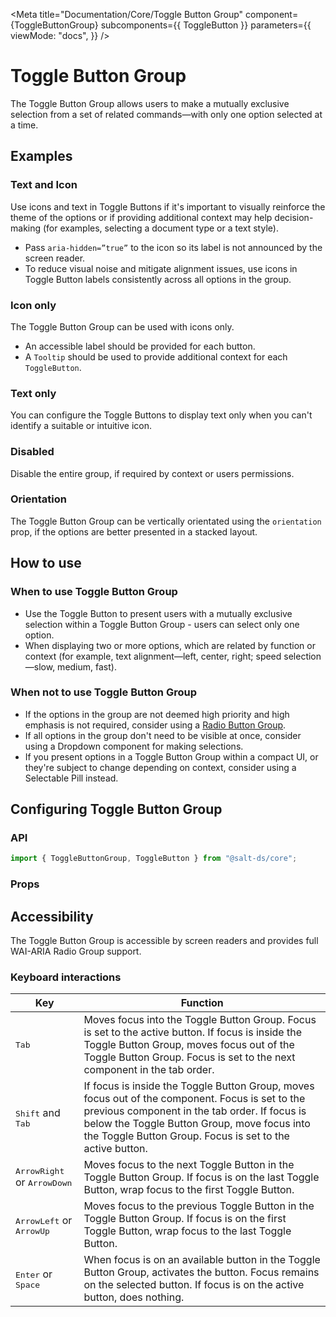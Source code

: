 
<Meta
  title="Documentation/Core/Toggle Button Group"
  component={ToggleButtonGroup}
  subcomponents={{ ToggleButton }}
  parameters={{
    viewMode: "docs",
  }}
/>

# Toggle Button Group

<Canvas>
  <Story id="core-toggle-button-group--horizontal" />
</Canvas>

The Toggle Button Group allows users to make a mutually exclusive selection from a set of related commands—with only one option selected at a time.

## Examples

### Text and Icon

Use icons and text in Toggle Buttons if it's important to visually reinforce the theme of the options or if providing additional context may help decision-making (for examples, selecting a document type or a text style).

- Pass `aria-hidden=”true”` to the icon so its label is not announced by the screen reader.
- To reduce visual noise and mitigate alignment issues, use icons in Toggle Button labels consistently across all options in the group.

<Canvas>
  <Story id="core-toggle-button-group--horizontal" />
</Canvas>

### Icon only

The Toggle Button Group can be used with icons only.

- An accessible label should be provided for each button.
- A `Tooltip` should be used to provide additional context for each `ToggleButton`.

<Canvas>
  <Story id="core-toggle-button-group--horizontal-icon-only" />
</Canvas>

### Text only

You can configure the Toggle Buttons to display text only when you can't identify a suitable or intuitive icon.

<Canvas>
  <Story id="core-toggle-button-group--horizontal-text-only" />
</Canvas>

### Disabled

Disable the entire group, if required by context or users permissions.

<Canvas>
  <Story id="core-toggle-button-group--disabled" />
</Canvas>

### Orientation

The Toggle Button Group can be vertically orientated using the `orientation` prop, if the options are better presented in a stacked layout.

<Canvas>
  <Story id="core-toggle-button-group--vertical" />
</Canvas>

<Canvas>
  <Story id="core-toggle-button-group--vertical-icon-only" />
</Canvas>

<Canvas>
  <Story id="core-toggle-button-group--vertical-text-only" />
</Canvas>

## How to use

### When to use Toggle Button Group

- Use the Toggle Button to present users with a mutually exclusive selection within a Toggle Button Group - users can select only one option.
- When displaying two or more options, which are related by function or context (for example, text alignment—left, center, right; speed selection—slow, medium, fast).

### When not to use Toggle Button Group

- If the options in the group are not deemed high priority and high emphasis is not required, consider using a [Radio Button Group](/components/radio-button-group).
- If all options in the group don't need to be visible at once, consider using a Dropdown component for making selections.
- If you present options in a Toggle Button Group within a compact UI, or they're subject to change depending on context, consider using a Selectable Pill instead.

## Configuring Toggle Button Group

### API

```jsx
import { ToggleButtonGroup, ToggleButton } from "@salt-ds/core";
```

### Props

<ComponentsTable of={ToggleButtonGroup} />

## Accessibility

The Toggle Button Group is accessible by screen readers and provides full WAI-ARIA Radio Group support.

### Keyboard interactions

| Key                                           | Function                                                                                                                                                                                                                                                      |
| --------------------------------------------- | ------------------------------------------------------------------------------------------------------------------------------------------------------------------------------------------------------------------------------------------------------------- |
| <kbd>Tab</kbd>                                | Moves focus into the Toggle Button Group. Focus is set to the active button. If focus is inside the Toggle Button Group, moves focus out of the Toggle Button Group. Focus is set to the next component in the tab order.                                     |
| <kbd>Shift</kbd> and <kbd>Tab</kbd>           | If focus is inside the Toggle Button Group, moves focus out of the component. Focus is set to the previous component in the tab order. If focus is below the Toggle Button Group, move focus into the Toggle Button Group. Focus is set to the active button. |
| <kbd>ArrowRight</kbd> or <kbd>ArrowDown</kbd> | Moves focus to the next Toggle Button in the Toggle Button Group. If focus is on the last Toggle Button, wrap focus to the first Toggle Button.                                                                                                               |
| <kbd>ArrowLeft</kbd> or <kbd>ArrowUp</kbd>    | Moves focus to the previous Toggle Button in the Toggle Button Group. If focus is on the first Toggle Button, wrap focus to the last Toggle Button.                                                                                                           |
| <kbd>Enter</kbd> or <kbd>Space</kbd>          | When focus is on an available button in the Toggle Button Group, activates the button. Focus remains on the selected button. If focus is on the active button, does nothing.                                                                                  |

<HelpAndSupport />
